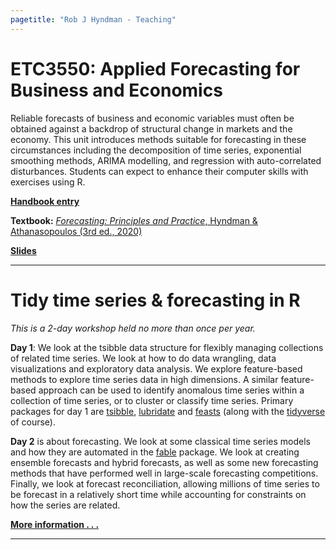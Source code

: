 ```yaml
---
pagetitle: "Rob J Hyndman - Teaching"
---
```


# ETC3550: Applied Forecasting for Business and Economics

Reliable forecasts of business and economic variables must often be obtained against a backdrop of structural change in markets and the economy. This unit introduces methods suitable for forecasting in these circumstances including the decomposition of time series, exponential smoothing methods, ARIMA modelling, and regression with auto-correlated disturbances. Students can expect to enhance their computer skills with exercises using R.

**[Handbook entry](https://handbook.monash.edu/current/units/ETC3550)**

**Textbook:** [*Forecasting: Principles and Practice*, Hyndman & Athanasopoulos (3rd ed., 2020)](https://OTexts.org/fpp3/)

[**Slides**](https://github.com/robjhyndman/ETC3550Slides/releases/tag/2022)

* * *

# Tidy time series & forecasting in R

*This is a 2-day workshop held no more than once per year.*

**Day 1**: We look at the tsibble data structure for flexibly managing collections of related time series. We look at how to do data wrangling, data visualizations and exploratory data analysis. We explore feature-based methods to explore time series data in high dimensions. A similar feature-based approach can be used to identify anomalous time series within a collection of time series, or to cluster or classify time series. Primary packages for day 1 are [tsibble](https://cran.r-project.org/package=tsibble), [lubridate](https://cran.r-project.org/package=lubridate) and [feasts](https://cran.r-project.org/package=feasts) (along with the [tidyverse](http://tidyverse.org) of course).

**Day 2** is about forecasting. We look at some classical time series models and how they are automated in the [fable](https://cran.r-project.org/package=fable) package. We look at creating ensemble forecasts and hybrid forecasts, as well as some new forecasting methods that have performed well in large-scale forecasting competitions. Finally, we look at forecast reconciliation, allowing millions of time series to be forecast in a relatively short time while accounting for constraints on how the series are related.

[**More information . . .**](http://robjhyndman.com/workshop2020/)

* * *
